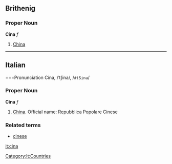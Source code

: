 ==Brithenig==
===Proper Noun===
'''Cina''' ''f''

#[[China]]

----
==Italian==
===Pronunciation
Cina, /ˈtʃina/, /<tt>#tSina</tt>/
===Proper Noun===
'''Cina''' ''f''

#[[China]]. Official name: Repubblica Popolare Cinese

===Related terms===
*[[cinese]]
[[Category:It:Countries]]
[[it:cina]]